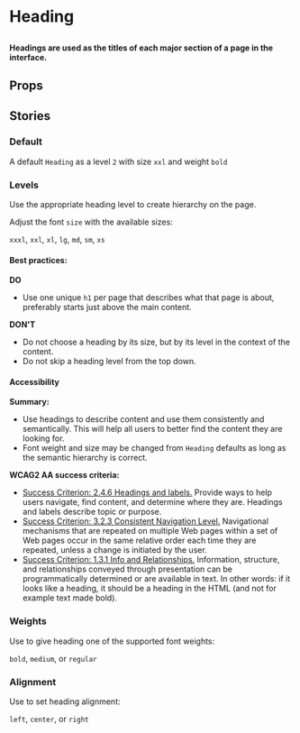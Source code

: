 
# Heading

##

<h4>
  Headings are used as the titles of each major section of a page in the interface. 
</h4>

<Canvas of={ComponentStories.Default} />


## Props

<ArgTypes of={Heading} />

## Stories


### Default

A default `Heading` as a level `2` with size `xxl` and weight `bold`

<Canvas of={ComponentStories.Default} />


### Levels

Use the appropriate heading level to create hierarchy on the page.

Adjust the font `size` with the available sizes:

`xxxl`, `xxl`, `xl`, `lg`, `md`, `sm`, `xs`

<Canvas of={ComponentStories.Levels} />

#### Best practices:

**DO**
- Use one unique `h1` per page that describes what that page is about, preferably starts just above the main content.

**DON'T**
- Do not choose a heading by its size, but by its level in the context of the content.
- Do not skip a heading level from the top down. 

#### Accessibility

**Summary:** 
- Use headings to describe content and use them consistently and semantically. This will help all users to better find the content they are looking for.
- Font weight and size may be changed from `Heading` defaults as long as the semantic hierarchy is correct.


**WCAG2 AA success criteria:**

- [Success Criterion: 2.4.6 Headings and labels.](https://www.w3.org/WAI/WCAG21/quickref/#headings-and-labels) Provide ways to help users navigate, find content, and determine where they are. Headings and labels describe topic or purpose.
- [Success Criterion: 3.2.3 Consistent Navigation Level.](https://www.w3.org/WAI/WCAG21/quickref/?showtechniques=246#consistent-navigation) Navigational mechanisms that are repeated on multiple Web pages within a set of Web pages occur in the same relative order each time they are repeated, unless a change is initiated by the user.
- [Success Criterion: 1.3.1 Info and Relationships.](https://www.w3.org/WAI/WCAG21/quickref/?showtechniques=246#info-and-relationships) Information, structure, and relationships conveyed through presentation can be programmatically determined or are available in text. In other words: if it looks like a heading, it should be a heading in the HTML (and not for example text made bold).


### Weights

Use to give heading one of the supported font weights:

`bold`, `medium`, or `regular`

<Canvas of={ComponentStories.Weights} />


### Alignment

Use to set heading alignment:

`left`, `center`, or `right`

<Canvas of={ComponentStories.Alignment} />
